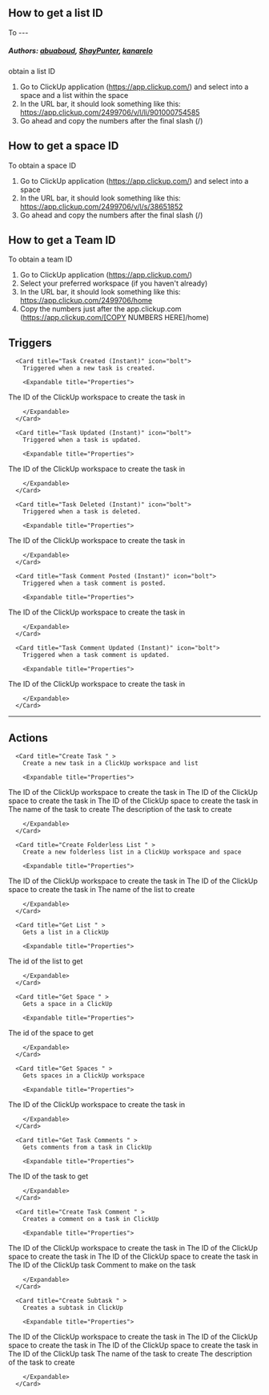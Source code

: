 ## How to get a list ID

To ---

##### Authors: [abuaboud](https://github.com/abuaboud), [ShayPunter](https://github.com/ShayPunter), [kanarelo](https://github.com/kanarelo)
obtain a list ID

1. Go to ClickUp application (https://app.clickup.com/) and select into a space and a list within the space
2. In the URL bar, it should look something like this: https://app.clickup.com/2499706/v/l/li/901000754585
3. Go ahead and copy the numbers after the final slash (/)

## How to get a space ID

To obtain a space ID

1. Go to ClickUp application (https://app.clickup.com/) and select into a space
2. In the URL bar, it should look something like this: https://app.clickup.com/2499706/v/l/s/38651852
3. Go ahead and copy the numbers after the final slash (/)

## How to get a Team ID

To obtain a team ID

1. Go to ClickUp application (https://app.clickup.com/)
2. Select your preferred workspace (if you haven't already)
2. In the URL bar, it should look something like this: https://app.clickup.com/2499706/home
3. Copy the numbers just after the app.clickup.com (https://app.clickup.com/[COPY NUMBERS HERE]/home)



## Triggers


      <Card title="Task Created (Instant)" icon="bolt">
        Triggered when a new task is created.

        <Expandable title="Properties">
          
<ResponseField name="Workspace" required type="Dropdown">
The ID of the ClickUp workspace to create the task in
</ResponseField>
              
        </Expandable>
      </Card>
  
      <Card title="Task Updated (Instant)" icon="bolt">
        Triggered when a task is updated.

        <Expandable title="Properties">
          
<ResponseField name="Workspace" required type="Dropdown">
The ID of the ClickUp workspace to create the task in
</ResponseField>
              
        </Expandable>
      </Card>
  
      <Card title="Task Deleted (Instant)" icon="bolt">
        Triggered when a task is deleted.

        <Expandable title="Properties">
          
<ResponseField name="Workspace" required type="Dropdown">
The ID of the ClickUp workspace to create the task in
</ResponseField>
              
        </Expandable>
      </Card>
  
      <Card title="Task Comment Posted (Instant)" icon="bolt">
        Triggered when a task comment is posted.

        <Expandable title="Properties">
          
<ResponseField name="Workspace" required type="Dropdown">
The ID of the ClickUp workspace to create the task in
</ResponseField>
              
        </Expandable>
      </Card>
  
      <Card title="Task Comment Updated (Instant)" icon="bolt">
        Triggered when a task comment is updated.

        <Expandable title="Properties">
          
<ResponseField name="Workspace" required type="Dropdown">
The ID of the ClickUp workspace to create the task in
</ResponseField>
              
        </Expandable>
      </Card>
  

---

## Actions


      <Card title="Create Task " >
        Create a new task in a ClickUp workspace and list

        <Expandable title="Properties">
          
<ResponseField name="Workspace" required type="Dropdown">
The ID of the ClickUp workspace to create the task in
</ResponseField>
            
<ResponseField name="Space" required type="Dropdown">
The ID of the ClickUp space to create the task in
</ResponseField>
            
<ResponseField name="List" required type="Dropdown">
The ID of the ClickUp space to create the task in
</ResponseField>
            
<ResponseField name="Task Name" required type="Short_text">
The name of the task to create
</ResponseField>
            
<ResponseField name="Task Description" required type="Long_text">
The description of the task to create
</ResponseField>
              
        </Expandable>
      </Card>
  
      <Card title="Create Folderless List " >
        Create a new folderless list in a ClickUp workspace and space

        <Expandable title="Properties">
          
<ResponseField name="Workspace" required type="Dropdown">
The ID of the ClickUp workspace to create the task in
</ResponseField>
            
<ResponseField name="Space" required type="Dropdown">
The ID of the ClickUp space to create the task in
</ResponseField>
            
<ResponseField name="List Name" required type="Short_text">
The name of the list to create
</ResponseField>
              
        </Expandable>
      </Card>
  
      <Card title="Get List " >
        Gets a list in a ClickUp

        <Expandable title="Properties">
          
<ResponseField name="List ID" required type="Short_text">
The id of the list to get
</ResponseField>
              
        </Expandable>
      </Card>
  
      <Card title="Get Space " >
        Gets a space in a ClickUp

        <Expandable title="Properties">
          
<ResponseField name="Space ID" required type="Short_text">
The id of the space to get
</ResponseField>
              
        </Expandable>
      </Card>
  
      <Card title="Get Spaces " >
        Gets spaces in a ClickUp workspace

        <Expandable title="Properties">
          
<ResponseField name="Workspace" required type="Dropdown">
The ID of the ClickUp workspace to create the task in
</ResponseField>
              
        </Expandable>
      </Card>
  
      <Card title="Get Task Comments " >
        Gets comments from a task in ClickUp

        <Expandable title="Properties">
          
<ResponseField name="Task ID" required type="Short_text">
The ID of the task to get
</ResponseField>
              
        </Expandable>
      </Card>
  
      <Card title="Create Task Comment " >
        Creates a comment on a task in ClickUp

        <Expandable title="Properties">
          
<ResponseField name="Workspace" required type="Dropdown">
The ID of the ClickUp workspace to create the task in
</ResponseField>
            
<ResponseField name="Space" required type="Dropdown">
The ID of the ClickUp space to create the task in
</ResponseField>
            
<ResponseField name="List" required type="Dropdown">
The ID of the ClickUp space to create the task in
</ResponseField>
            
<ResponseField name="Task Id" required type="Dropdown">
The ID of the ClickUp task
</ResponseField>
            
<ResponseField name="Comment" required type="Long_text">
Comment to make on the task
</ResponseField>
              
        </Expandable>
      </Card>
  
      <Card title="Create Subtask " >
        Creates a subtask in ClickUp

        <Expandable title="Properties">
          
<ResponseField name="Workspace" required type="Dropdown">
The ID of the ClickUp workspace to create the task in
</ResponseField>
            
<ResponseField name="Space" required type="Dropdown">
The ID of the ClickUp space to create the task in
</ResponseField>
            
<ResponseField name="List" required type="Dropdown">
The ID of the ClickUp space to create the task in
</ResponseField>
            
<ResponseField name="Task Id" required type="Dropdown">
The ID of the ClickUp task
</ResponseField>
            
<ResponseField name="Task Name" required type="Short_text">
The name of the task to create
</ResponseField>
            
<ResponseField name="Task Description" required type="Long_text">
The description of the task to create
</ResponseField>
              
        </Expandable>
      </Card>
  
